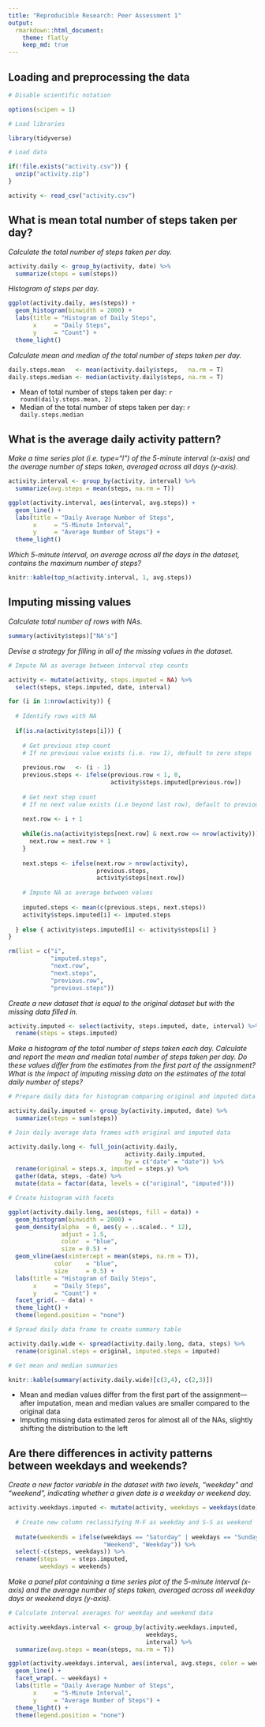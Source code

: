```yaml
---
title: "Reproducible Research: Peer Assessment 1"
output:
  rmarkdown::html_document:
    theme: flatly
    keep_md: true
---
```


## Loading and preprocessing the data

```r

# Disable scientific notation

options(scipen = 1)

# Load libraries

library(tidyverse)

# Load data

if(!file.exists("activity.csv")) {
  unzip("activity.zip")
}

activity <- read_csv("activity.csv")

```

## What is mean total number of steps taken per day?

*Calculate the total number of steps taken per day.*

```r

activity.daily <- group_by(activity, date) %>% 
  summarize(steps = sum(steps))

```

*Histogram of steps per day.*

```r

ggplot(activity.daily, aes(steps)) + 
  geom_histogram(binwidth = 2000) +
  labs(title = "Histogram of Daily Steps",
       x     = "Daily Steps",
       y     = "Count") +
  theme_light()

```

*Calculate mean and median of the total number of steps taken per day.*

```r

daily.steps.mean   <- mean(activity.daily$steps,   na.rm = T)
daily.steps.median <- median(activity.daily$steps, na.rm = T)

```

- Mean of total number of steps taken per day: `r round(daily.steps.mean, 2)`
- Median of the total number of steps taken per day: `r daily.steps.median`

## What is the average daily activity pattern?

*Make a time series plot (i.e. type="l") of the 5-minute interval (x-axis) and the average number of steps taken, averaged across all days (y-axis).*

```r

activity.interval <- group_by(activity, interval) %>% 
  summarize(avg.steps = mean(steps, na.rm = T))

ggplot(activity.interval, aes(interval, avg.steps)) +
  geom_line() +
  labs(title = "Daily Average Number of Steps",
       x     = "5-Minute Interval",
       y     = "Average Number of Steps") +
  theme_light()

```

*Which 5-minute interval, on average across all the days in the dataset, contains the maximum number of steps?*

```r

knitr::kable(top_n(activity.interval, 1, avg.steps))

```

## Imputing missing values

*Calculate total number of rows with NAs.*

```r

summary(activity$steps)["NA's"]

```

*Devise a strategy for filling in all of the missing values in the dataset.*

```r

# Impute NA as average between interval step counts

activity <- mutate(activity, steps.imputed = NA) %>% 
  select(steps, steps.imputed, date, interval)

for (i in 1:nrow(activity)) {
  
  # Identify rows with NA
  
  if(is.na(activity$steps[i])) {
    
    # Get previous step count
    # If no previous value exists (i.e. row 1), default to zero steps
    
    previous.row   <- (i - 1)
    previous.steps <- ifelse(previous.row < 1, 0,
                             activity$steps.imputed[previous.row])
    
    # Get next step count
    # If no next value exists (i.e beyond last row), default to previous steps
    
    next.row <- i + 1
    
    while(is.na(activity$steps[next.row] & next.row <= nrow(activity))) {
      next.row = next.row + 1
    }
    
    next.steps <- ifelse(next.row > nrow(activity),
                         previous.steps,
                         activity$steps[next.row])
    
    # Impute NA as average between values
    
    imputed.steps <- mean(c(previous.steps, next.steps))
    activity$steps.imputed[i] <- imputed.steps
    
  } else { activity$steps.imputed[i] <- activity$steps[i] }
}

rm(list = c("i",
            "imputed.steps",
            "next.row",
            "next.steps",
            "previous.row",
            "previous.steps"))

```


*Create a new dataset that is equal to the original dataset but with the missing data filled in.*

```r

activity.imputed <- select(activity, steps.imputed, date, interval) %>% 
  rename(steps = steps.imputed)

```

*Make a histogram of the total number of steps taken each day. Calculate and report the mean and median total number of steps taken per day. Do these values differ from the estimates from the first part of the assignment? What is the impact of imputing missing data on the estimates of the total daily number of steps?*

```r

# Prepare daily data for histogram comparing original and imputed data

activity.daily.imputed <- group_by(activity.imputed, date) %>% 
  summarize(steps = sum(steps))

# Join daily average data frames with original and imputed data

activity.daily.long <- full_join(activity.daily,
                                 activity.daily.imputed,
                                 by = c("date" = "date")) %>% 
  rename(original = steps.x, imputed = steps.y) %>% 
  gather(data, steps, -date) %>% 
  mutate(data = factor(data, levels = c("original", "imputed")))

# Create histogram with facets

ggplot(activity.daily.long, aes(steps, fill = data)) + 
  geom_histogram(binwidth = 2000) +
  geom_density(alpha  = 0, aes(y = ..scaled.. * 12),
               adjust = 1.5,
               color  = "blue",
               size = 0.5) +
  geom_vline(aes(xintercept = mean(steps, na.rm = T)),
             color    = "blue",
             size     = 0.5) +
  labs(title = "Histogram of Daily Steps",
       x     = "Daily Steps",
       y     = "Count") +
  facet_grid(. ~ data) +
  theme_light() +
  theme(legend.position = "none")

# Spread daily data frame to create summary table

activity.daily.wide <- spread(activity.daily.long, data, steps) %>% 
  rename(original.steps = original, imputed.steps = imputed)

# Get mean and median summaries

knitr::kable(summary(activity.daily.wide)[c(3,4), c(2,3)])

```

- Mean and median values differ from the first part of the assignment—after imputation, mean and median values are smaller compared to the original data
- Imputing missing data estimated zeros for almost all of the NAs, slightly shifting the distribution to the left

## Are there differences in activity patterns between weekdays and weekends?

*Create a new factor variable in the dataset with two levels, "weekday" and "weekend", indicating whether a given date is a weekday or weekend day.*

```r

activity.weekdays.imputed <- mutate(activity, weekdays = weekdays(date)) %>% 
  
  # Create new column reclassifying M-F as weekday and S-S as weekend
  
  mutate(weekends = ifelse(weekdays == "Saturday" | weekdays == "Sunday",
                           "Weekend", "Weekday")) %>% 
  select(-c(steps, weekdays)) %>% 
  rename(steps    = steps.imputed,
         weekdays = weekends)

```

*Make a panel plot containing a time series plot of the 5-minute interval (x-axis) and the average number of steps taken, averaged across all weekday days or weekend days (y-axis).*

```r

# Calculate interval averages for weekday and weekend data

activity.weekdays.interval <- group_by(activity.weekdays.imputed,
                                       weekdays,
                                       interval) %>% 
  summarize(avg.steps = mean(steps, na.rm = T))

ggplot(activity.weekdays.interval, aes(interval, avg.steps, color = weekdays)) +
  geom_line() +
  facet_wrap(. ~ weekdays) +
  labs(title = "Daily Average Number of Steps",
       x     = "5-Minute Interval",
       y     = "Average Number of Steps") +
  theme_light() +
  theme(legend.position = "none")

```

